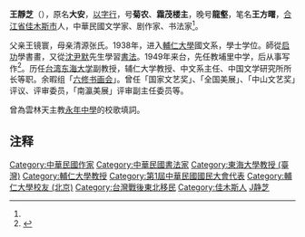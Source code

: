 {{Refimprove|time=2021-09-22}}
'''王靜芝'''（{{bd|1916年||2002年|catIdx=Wang王}}），原名'''大安'''，[[以字行|以字行]]，号'''菊农'''、'''霜茂楼主'''，晚号'''龍壑'''，笔名'''王方曙'''，[[合江省|合江省]][[佳木斯市|佳木斯市]]人，中華民國文学家、剧作家、书法家<ref name=aa1/>{{Rp|4}}。

父亲王镜寰，母亲清源张氏。1938年，进入[[輔仁大學|輔仁大學]]國文系，學士学位。師從[[启功|启功]]學書畫，又從[[沈尹默|沈尹默]]先生學習[[書法|書法]]。1949年来台，先任教埔里中学，后从事写作<ref name="aa1">{{Cite journal
|last =
|first =
|author =黃忠慎
|coauthors =
|date =2017
|year =
|month =
|title =《王靜芝〈詩經通釋〉析評》
|journal =國立彰化師範大學文學院學報
|volume =
|issue =2017年6月第十四、十五期
|pages =1—26
|publisher =國立彰化師範大學 文學院學報編輯委員會
|location =彰化縣彰化市
|issn =2305-9761
|pmid =
|doi =
|bibcode =
|oclc =
|id =
|url =https://ncuearts.ncue.edu.tw/p/412-1026-981.php?Lang=zh-tw
|language =Zh-hant
|access-date =2021-09-22
|archive-date =2021-09-22
|archive-url =https://web.archive.org/web/20210922020739/https://ncuearts.ncue.edu.tw/p/412-1026-981.php?Lang=zh-tw
|dead-url =no
}}</ref>{{Rp|4—5}}。历任[[台湾|台湾]][[東海大學_(台灣)|东海大学]]副教授，辅仁大学教授、中文系主任、中国文学研究所所长等职。余暇组「[[六修书画会|六修书画会]]」。曾任「国家文艺奖」、「全国美展」、「中山文艺奖」评议、评审委员，「南瀛美展」评审副主任委员等。

曾為雲林天主教[[永年中學|永年中學]]的校歌填詞。

== 注释 ==

{{Reflist|25em}}

{{DEFAULTSORT:Wang王}}
[[Category:中華民國作家|Category:中華民國作家]]
[[Category:中華民國書法家|Category:中華民國書法家]]
[[Category:東海大學教授_(臺灣)|Category:東海大學教授 (臺灣)]]
[[Category:輔仁大學教授|Category:輔仁大學教授]]
[[Category:第1屆中華民國國民大會代表|Category:第1屆中華民國國民大會代表]]
[[Category:輔仁大學校友_(北京)|Category:輔仁大學校友 (北京)]]
[[Category:台灣戰後東北移民|Category:台灣戰後東北移民]]
[[Category:佳木斯人|Category:佳木斯人]]
[[Category:王姓|J静芝]]